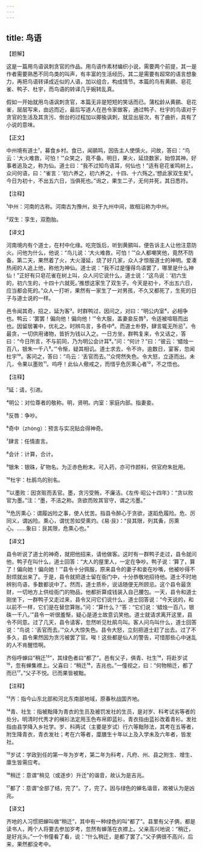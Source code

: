 ```yaml
---
---
---
```

title: 鸟语
---




【题解】


这是一篇用鸟语讽刺贪官的作品。用鸟语作素材编织小说，需要两个前提，其一是作者需要熟悉不同鸟类的叫声，有丰富的生活经历。其二是需要有超常的语言想象力，再把鸟语转译成近似的人语，加以组合，构成情节。本篇的鸟有黄鹂、皂花雀、鸭子、杜宇，而鸟语的转译几乎婉转乱真。

假如一开始就用鸟语讽刺贪官，本篇无非是短短的笑话而已。蒲松龄从黄鹂、皂花雀，层层写来，由远而近，最后写道人在邑令家做客，通过鸭子、杜宇的鸟语对于贪官的生活及其贪污、倒台的过程加以揶揄讽刺，就显出层次，有了曲折，具有了小说的意味。

【正文】

中州境有道士¹，募食乡村。食已，闻鹂鸣，因告主人使慎火。问故，答曰：“鸟云：‘大火难救，可怕！’”众笑之，竟不备。明日，果火，延烧数家，始惊其神。好事者追及之，称为仙。道士曰：“我不过知鸟语耳，何仙也！”适有皂花雀鸣树上，众问何语，曰：“雀言：‘初六养之，初六养之，十四、十六殇之。’想此家双生矣²。今日为初十，不出五六日，当俱死也。”询之，果生二子，无何并死，其日悉符。





【注释】


¹中州：河南的古称。河南古为豫州，处于九州中间，故相沿称为中州。

²双生：孪生，双胞胎。





【译文】


河南境内有个道士，在村中化缘。吃完饭后，听到黄鹂叫，便告诉主人让他注意防火。问他为什么，他说：“鸟儿说：‘大火难救，可怕！’”众人都嘲笑他，竟然不防备。第二天，果然着了火，大火漫延，烧了好几家，众人才惊服道士的神明。爱凑热闹的人追上他，称他为神仙。道士说：“我不过是懂得鸟语罢了，哪里是什么神仙！”正好有只皂花雀在树上叫，众人问它说什么，道士说：“这鸟说：‘初六生的，初六生的，十四十六就死。’推想这家生了双生子。今天是初十，不出五六日，应当都会死的。”众人一打听，果然有一家生了一对男孩，不久又都死了，生死的日子与道士说的一样。

邑令闻其奇，招之，延为客³。时群鸭过，因问之，对曰：“明公内室⁴，必相争也。鸭云：‘罢罢！偏向他！偏向他！’”令大服，盖妻妾反唇⁵，令适被喧聒而出也。因留居署中，优礼之。时辨鸟言，多奇中⁶。而道士朴野，肆言辄无所忌⁷。令最贪，一切供用诸物，皆折为钱以入之。一日方坐，群鸭复来，令又诘之，答曰：“今日所言，不与前同，乃为明公会计耳⁸。”问：“何计？”曰：“彼云：‘蜡烛一百八，银朱一千八⁹。’”令惭，疑其相讥。道士求去，令不许。逾数日，宴客，忽闻杜宇¹⁰。客问之，答曰：“鸟云：‘丢官而去。’”众愕然失色。令大怒，立逐而出。未几，令果以墨败¹¹。呜呼！此仙人儆戒之，而惜乎危厉熏心者¹²，不之悟也。





【注释】


³延：请，引进。

⁴明公：对位尊者的敬称。明，贤明。内室：家庭内部。指妻妾。

⁵反唇：争吵。

⁶奇中（zhòng）：预言与实况贴合得神奇。

⁷肆言：任情直言。

⁸会计：计算，合计。

⁹银朱：银硃，矿物名。为正赤色粉末。可入药，亦可作颜料，供官府朱批用。

¹⁰杜宇：杜鹃鸟的别名。

¹¹以墨败：因贪赃而丢官。墨，贪污受贿，不廉洁。《左传·昭公十四年》：“贪以败官为墨。”注：“墨，不洁之称。贪欲而败其官守，谓之污墨。”

¹²危厉熏心：谓履凶险之事，使人忧苦。指县令醉心于贪欲，遂蹈危履险。危、厉同义，谓凶险。熏心，谓忧苦如受熏灼。《易·艮》：“艮其限，列其夤，厉熏心。……象曰：艮其限，危熏心也。”





【译文】


县令听说了道士的神奇，就把他招来，请他做客。这时有一群鸭子走过，县令就问他，鸭子在叫什么，道士回答：“大人的屋里人，一定在争吵。鸭子说：‘算了，算了！偏向她！偏向她！’”县令十分佩服，原来县令的妻子和妾在吵嘴，他被吵得不耐烦就出来了。于是，县令就把道士留在衙门中，十分恭敬地招待他。道士不时地辨别鸟语，多数都说中了。然而，道士质朴，说话随便无所顾忌。这个县令最贪财，一切地方上供给衙门的物品，他都折算成钱装入自己腰包。一天，县令和道士刚坐下，一群鸭子又走过来，县令又问它们说什么，道士回答说：“今天说的，和以前不一样，它们是在替您算账。”问：“算什么？”答：“它们说：‘蜡烛一百八，银硃一千八。’”县令一听很羞惭，疑心是道士故意讥笑他。道士就请求离开这里，县令不同意。过了几天，县令请客，忽然听见杜鹃鸟叫。客人问鸟叫什么，道士回答说：“鸟说：‘丢官而去。’”众人大惊失色。县令大怒，立刻把道士赶了出去。过了不多久，县令果然因为贪污被罢了官。唉！这些都是仙人的警告，可惜那些心中迷乱的人不肯醒悟啊。

齐俗呼蝉曰“稍迁¹³”，其绿色者曰“都了”。邑有父子，俱青、社生¹⁴，将赴岁试¹⁵，忽有蝉集襟上。父喜曰：“稍迁¹⁶，吉兆也。”一僮视之，曰：“何物稍迁，都了而已¹⁷。”父子不悦。已而果皆被黜。





【注释】


¹³齐：指今山东北部和河北东南部地域，原春秋战国齐地。

¹⁴青、社生：指被黜降为青衣的生员及被罚发社的生员，是对岁、科考试劣等者的处分。明清时代秀才的襕衫法定用玉色布帛即蓝衫，青衣指由蓝衫改着青衫。发社指由县学降入乡社学。岁、科两试（主要是岁试）行六等黜陟法，其考在五等者，附生降青衣，青衣发社；考在六等者，廩膳生十年以上及入学未及六年者，皆发社。

¹⁵岁试：学政到任的第一年为岁考，第二年为科考，凡府、州、县之附生、增生、廪生皆需应考。

¹⁶稍迁：意谓“稍见（或逐步）升迁”的谐音，故认为是吉兆。

¹⁷都了：意谓“全部了结，完了”。了，完了。因与绿色的蝉名谐音，故被认为是凶兆。





【译文】


齐地的人习惯把蝉叫做“稍迁”，其中有一种绿色的叫“都了”。县里有父子俩，都是读书人，两个人将要去参加岁考，忽然有蝉落在衣襟上。父亲高兴地说：“稍迁，是好兆头。”一个书僮看了看，说：“什么稍迁，是都了罢了。”父子俩很不高兴，后来，果然都没考中。